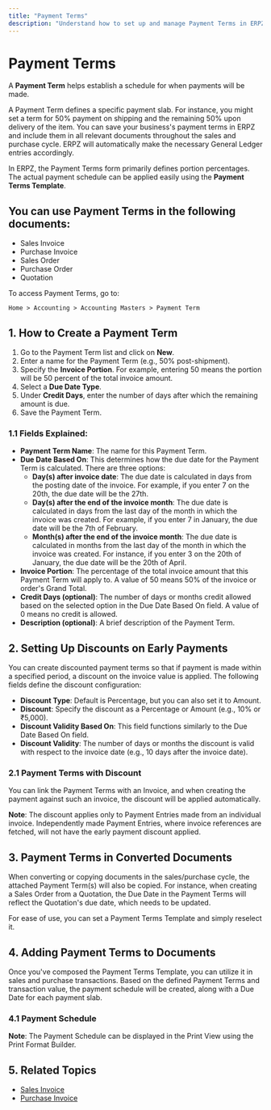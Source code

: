 ```yaml
---
title: "Payment Terms"
description: "Understand how to set up and manage Payment Terms in ERPZ for efficient payment scheduling."
---
```


# Payment Terms

A **Payment Term** helps establish a schedule for when payments will be made.

A Payment Term defines a specific payment slab. For instance, you might set a term for 50% payment on shipping and the remaining 50% upon delivery of the item. You can save your business's payment terms in ERPZ and include them in all relevant documents throughout the sales and purchase cycle. ERPZ will automatically make the necessary General Ledger entries accordingly.

In ERPZ, the Payment Terms form primarily defines portion percentages. The actual payment schedule can be applied easily using the **Payment Terms Template**.

## You can use Payment Terms in the following documents:

- Sales Invoice
- Purchase Invoice
- Sales Order
- Purchase Order
- Quotation

To access Payment Terms, go to:

`Home > Accounting > Accounting Masters > Payment Term`

## 1. How to Create a Payment Term 

1. Go to the Payment Term list and click on **New**.
2. Enter a name for the Payment Term (e.g., 50% post-shipment).
3. Specify the **Invoice Portion**. For example, entering 50 means the portion will be 50 percent of the total invoice amount.
4. Select a **Due Date Type**.
5. Under **Credit Days**, enter the number of days after which the remaining amount is due.
6. Save the Payment Term.

### 1.1 Fields Explained:

- **Payment Term Name**: The name for this Payment Term.
- **Due Date Based On**: This determines how the due date for the Payment Term is calculated. There are three options:
  - **Day(s) after invoice date**: The due date is calculated in days from the posting date of the invoice. For example, if you enter 7 on the 20th, the due date will be the 27th.
  - **Day(s) after the end of the invoice month**: The due date is calculated in days from the last day of the month in which the invoice was created. For example, if you enter 7 in January, the due date will be the 7th of February.
  - **Month(s) after the end of the invoice month**: The due date is calculated in months from the last day of the month in which the invoice was created. For instance, if you enter 3 on the 20th of January, the due date will be the 20th of April.
- **Invoice Portion**: The percentage of the total invoice amount that this Payment Term will apply to. A value of 50 means 50% of the invoice or order's Grand Total.
- **Credit Days (optional)**: The number of days or months credit allowed based on the selected option in the Due Date Based On field. A value of 0 means no credit is allowed.
- **Description (optional)**: A brief description of the Payment Term.

## 2. Setting Up Discounts on Early Payments 

You can create discounted payment terms so that if payment is made within a specified period, a discount on the invoice value is applied. The following fields define the discount configuration:

- **Discount Type**: Default is Percentage, but you can also set it to Amount.
- **Discount**: Specify the discount as a Percentage or Amount (e.g., 10% or ₹5,000).
- **Discount Validity Based On**: This field functions similarly to the Due Date Based On field.
- **Discount Validity**: The number of days or months the discount is valid with respect to the invoice date (e.g., 10 days after the invoice date).

### 2.1 Payment Terms with Discount

You can link the Payment Terms with an Invoice, and when creating the payment against such an invoice, the discount will be applied automatically.

**Note**: The discount applies only to Payment Entries made from an individual invoice. Independently made Payment Entries, where invoice references are fetched, will not have the early payment discount applied.

## 3. Payment Terms in Converted Documents 

When converting or copying documents in the sales/purchase cycle, the attached Payment Term(s) will also be copied. For instance, when creating a Sales Order from a Quotation, the Due Date in the Payment Terms will reflect the Quotation's due date, which needs to be updated.

For ease of use, you can set a Payment Terms Template and simply reselect it.

## 4. Adding Payment Terms to Documents 

Once you've composed the Payment Terms Template, you can utilize it in sales and purchase transactions. Based on the defined Payment Terms and transaction value, the payment schedule will be created, along with a Due Date for each payment slab.

### 4.1 Payment Schedule

**Note**: The Payment Schedule can be displayed in the Print View using the Print Format Builder.

## 5. Related Topics

- [Sales Invoice]()
- [Purchase Invoice]()
